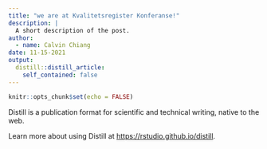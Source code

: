 ```yaml
---
title: "we are at Kvalitetsregister Konferanse!"
description: |
  A short description of the post.
author:
  - name: Calvin Chiang
date: 11-15-2021
output:
  distill::distill_article:
    self_contained: false
---
```



```r
knitr::opts_chunk$set(echo = FALSE)
```

Distill is a publication format for scientific and technical writing, native to the web.

Learn more about using Distill at <https://rstudio.github.io/distill>.



